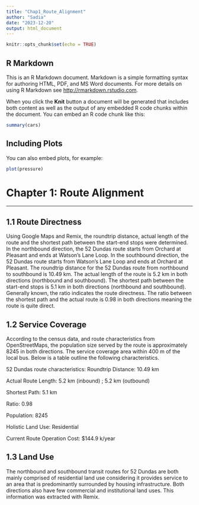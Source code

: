 ```yaml
---
title: "Chap1_Route_Alignment"
author: "Sadia"
date: "2023-12-20"
output: html_document
---
```


```r
knitr::opts_chunk$set(echo = TRUE)
```

## R Markdown

This is an R Markdown document. Markdown is a simple formatting syntax for authoring HTML, PDF, and MS Word documents. For more details on using R Markdown see <http://rmarkdown.rstudio.com>.

When you click the **Knit** button a document will be generated that includes both content as well as the output of any embedded R code chunks within the document. You can embed an R code chunk like this:

```r
summary(cars)
```

## Including Plots

You can also embed plots, for example:

```r
plot(pressure)
```

# Chapter 1: Route Alignment 
___

## 1.1 Route Directness
Using Google Maps and Remix, the roundtrip distance, actual length of the route and the shortest path between the start-end stops were determined. In the northbound direction, the 52 Dundas route starts from Orchard at Pleasant and ends at Watson’s Lane Loop. In the southbound direction, the 52 Dundas route starts from Watson's Lane Loop and ends at Orchard at Pleasant. The roundtrip distance for the 52 Dundas route from northbound to southbound is 10.49 km. The actual length of the route is 5.2 km in both directions (northbound and southbound). The shortest path between the start-end stops is 5.1 km in both directions (northbound and southbound). Generally known, the ratio indicates the route directness. The ratio between the shortest path and the actual route is 0.98 in both directions meaning the route is quite direct.

## 1.2 Service Coverage

According to the census data, and route characteristics from OpenStreetMaps, the population size served by the route is approximately 8245 in both directions. The service coverage area within 400 m of the local bus. Below is a table outline the following characteristics.

52 Dundas route characteristics: Roundtrip Distance: 10.49 km

Actual Route Length: 5.2 km (inbound) ; 5.2 km (outbound)

Shortest Path: 5.1 km

Ratio: 0.98

Population: 8245

Holistic Land Use: Residential

Current Route Operation Cost: $144.9 k/year

## 1.3 Land Use
The northbound and southbound transit routes for 52 Dundas are both mainly comprised of residential land use considering it provides service to an area that is predominantly surrounded by housing infrastructure. Both directions also have few commercial and institutional land uses. This information was extracted with Remix.
